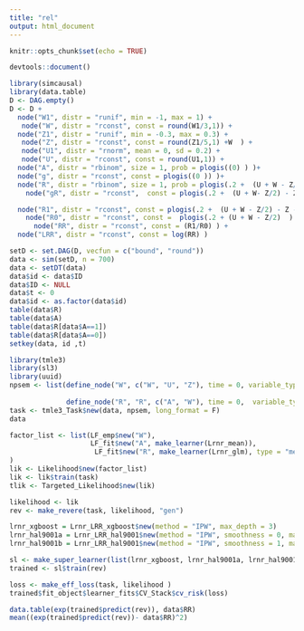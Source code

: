 ```yaml
---
title: "rel"
output: html_document
---
```


```r
knitr::opts_chunk$set(echo = TRUE)

```

```r

devtools::document()
```

```r
library(simcausal)
library(data.table)
D <- DAG.empty()
D <- D +
  node("W1", distr = "runif", min = -1, max = 1) +
   node("W", distr = "rconst", const = round(W1/3,1)) +
  node("Z1", distr = "runif", min = -0.3, max = 0.3) +
   node("Z", distr = "rconst", const = round(Z1/5,1) +W  ) +
   node("U1", distr = "rnorm", mean = 0, sd = 0.2) +
   node("U", distr = "rconst", const = round(U1,1)) +
  node("A", distr = "rbinom", size = 1, prob = plogis((0) ) )+
  node("g", distr = "rconst", const = plogis((0 )) )+
  node("R", distr = "rbinom", size = 1, prob = plogis(.2 +  (U + W - Z/2)^2 - Z*A - .4*A + 5*A*W ) )+
    node("gR", distr = "rconst",  const = plogis(.2 +  (U + W- Z/2) - Z*A +.4*A + 5*A*W ) )+

  node("R1", distr = "rconst", const = plogis(.2 +  (U + W - Z/2) - Z - .4 + 5*W ) )+
    node("R0", distr = "rconst", const =  plogis(.2 + (U + W - Z/2)  ) )+
      node("RR", distr = "rconst", const = (R1/R0) ) +
  node("LRR", distr = "rconst", const = log(RR) ) 

setD <- set.DAG(D, vecfun = c("bound", "round"))
data <- sim(setD, n = 700)
data <- setDT(data)
data$id <- data$ID
data$ID <- NULL
data$t <- 0
data$id <- as.factor(data$id)
table(data$R)
table(data$A)
table(data$R[data$A==1])
table(data$R[data$A==0])
setkey(data, id ,t)

library(tmle3)
library(sl3)
library(uuid)
npsem <- list(define_node("W", c("W", "U", "Z"), time = 0, variable_type = variable_type("continuous")), define_node("A", "A", c("W"), time = 0), define_node("Z", "Z",  variable_type = variable_type("continuous")),
             
              define_node("R", "R", c("A", "W"), time = 0,  variable_type = variable_type("continuous")), define_node("RR", "R", c("W"), time = 0,  variable_type = variable_type("continuous")))
task <- tmle3_Task$new(data, npsem, long_format = F)
data
```

```r
factor_list <- list(LF_emp$new("W"), 
                    LF_fit$new("A", make_learner(Lrnr_mean)),
                     LF_fit$new("R", make_learner(Lrnr_glm), type = "mean")
)
lik <- Likelihood$new(factor_list)
lik <- lik$train(task)
tlik <- Targeted_Likelihood$new(lik)
```

```r
likelihood <- lik
rev <- make_revere(task, likelihood, "gen")
```


```r

lrnr_xgboost = Lrnr_LRR_xgboost$new(method = "IPW", max_depth = 3)
lrnr_hal9001a = Lrnr_LRR_hal9001$new(method = "IPW", smoothness = 0, max_degree = 1, grad_desc =F, iter = 100)
lrnr_hal9001b = Lrnr_LRR_hal9001$new(method = "IPW", smoothness = 1, max_degree = 1, grad_desc =F, iter = 100)

sl <- make_super_learner(list(lrnr_xgboost, lrnr_hal9001a, lrnr_hal9001b, Lrnr_LRR_subst$new(), Lrnr_LRR_glm$new(method = "IPW")), task, likelihood )
trained <- sl$train(rev)
```

```r
loss <- make_eff_loss(task, likelihood )
trained$fit_object$learner_fits$CV_Stack$cv_risk(loss)


```

```r

data.table(exp(trained$predict(rev)), data$RR)
mean((exp(trained$predict(rev))- data$RR)^2)

```
